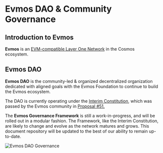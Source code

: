 
# Evmos DAO & Community Governance

## Introduction to Evmos

**Evmos** is an [EVM-compatible Layer One Network](https://evmos.org) in the Cosmos ecosystem.

## Evmos DAO 

**Evmos DAO** is the community-led & organized decentralized organization dedicated with aligned goals with the Evmos Foundation to continue to build the Evmos ecosystem.

The DAO is currently operating under the [Interim Constitution](/constitution), which was passed by the Evmos community in [Proposal #51.](https://www.mintscan.io/evmos/proposals/51)

The **Evmos Governance Framework** is still a work-in-progress, and will be rolled out in a modular fashion. The Framework, like the Interim Constitution, are likely to change and evolve as the network matures and grows. This document repository will be updated to the best of our ability to remain up-to-date.


<Bleed>![Evmos DAO Governance](../public/hero1.jpg)</Bleed>

